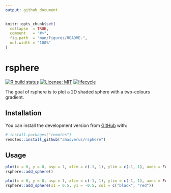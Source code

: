 ```yaml
---
output: github_document
---
```


<!-- README.md is generated from README.Rmd. Please edit that file -->

```r
knitr::opts_chunk$set(
  collapse  = TRUE,
  comment   = "#>",
  fig.path  = "man/figures/README-",
  out.width = "100%"
)
```

# rsphere

<!-- badges: start -->
[![R build status](https://github.com/ahasverus/rsphere/workflows/R-CMD-check/badge.svg)](https://github.com/ahasverus/rsphere/actions)
[![License: MIT](https://img.shields.io/badge/License-MIT-yellow.svg)](https://opensource.org/licenses/MIT)
[![lifecycle](https://img.shields.io/badge/lifecycle-experimental-orange.svg)](https://www.tidyverse.org/lifecycle/#experimental)
<!-- badges: end -->

The goal of rsphere is to plot a 2D shaded sphere with a two-colours gradient.

## Installation

You can install the development version from [GitHub](https://github.com/ahasverus/rsphere) with:

``` r
# install.packages("remotes")
remotes::install_github("ahasverus/rsphere")
```

## Usage

```r
plot(x = 0, y = 0, asp = 1, xlim = c(-1, 1), ylim = c(-1, 1), axes = FALSE, ann = FALSE)
rsphere::add_sphere()
```

```r
plot(x = 0, y = 0, asp = 1, xlim = c(-1, 1), ylim = c(-1, 1), axes = FALSE, ann = FALSE)
rsphere::add_sphere(x1 = 0.5, y1 = -0.5, col = c("black", "red"))
```
